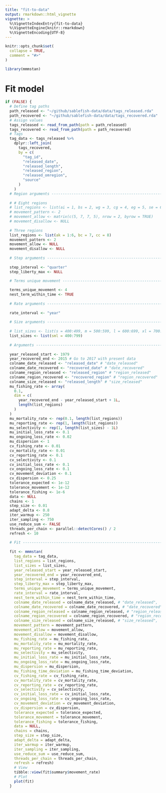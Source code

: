 ```yaml
---
title: "fit-to-data"
output: rmarkdown::html_vignette
vignette: >
  %\VignetteIndexEntry{fit-to-data}
  %\VignetteEngine{knitr::rmarkdown}
  %\VignetteEncoding{UTF-8}
---
```


```r
knitr::opts_chunk$set(
  collapse = TRUE,
  comment = "#>"
)
```

```r
library(mmmstan)
```

# Fit model
```r

if (FALSE) {
  # Define tag paths
  path_released <- "~/github/sablefish-data/data/tags_released.rda"
  path_recovered <- "~/github/sablefish-data/data/tags_recovered.rda"
  # Assign values
  tags_released <- read_from_path(path = path_released)
  tags_recovered <- read_from_path(path = path_recovered)
  # Tags
  tag_data <- tags_released %>%
    dplyr::left_join(
      tags_recovered,
      by = c(
        "tag_id", 
        "released_date", 
        "released_length", 
        "released_region", 
        "released_omregion", 
        "source"
      )
    )
  # Region arguments -----------------------------------------------------------
  
  # # Eight regions
  # list_regions <- list(ai = 1, bs = 2, wg = 3, cg = 4, eg = 5, se = 6, bc = 7, cc = 8)
  # movement_pattern <- 2
  # movement_allow <- matrix(c(5, 7, 7, 5), nrow = 2, byrow = TRUE)
  # movement_disallow <- NULL
  
  # Three regions
  list_regions <- list(ak = 1:6, bc = 7, cc = 8)
  movement_pattern <- 2
  movement_allow <- NULL
  movement_disallow <- NULL
  
  # Step arguments -------------------------------------------------------------
  
  step_interval <- "quarter"
  step_liberty_max <- NULL

  # Terms unique movement ------------------------------------------------------
  
  terms_unique_movement <- 4
  nest_term_within_time <- TRUE
  
  # Rate arguments -------------------------------------------------------------
  
  rate_interval <- "year"
  
  # Size arguments -------------------------------------------------------------
  
  # list_sizes <- list(s = 400:499, m = 500:599, l = 600:699, xl = 700:799)
  list_sizes <- list(sml = 400:799)
  
  # Arguments ------------------------------------------------------------------
  
  year_released_start <- 1979
  year_recovered_end <- 2015 # Go to 2017 with present data
  colname_date_released <- "released_date" # "date_released"
  colname_date_recovered <- "recovered_date" # "date_recovered"
  colname_region_released <- "released_region" # "region_released"
  colname_region_recovered <- "recovered_region" # "region_recovered"
  colname_size_released <- "released_length" # "size_released"
  mu_fishing_rate <- array(
    0.1, 
    dim = c(
      year_recovered_end - year_released_start + 1L,
      length(list_regions)
    ) 
  )
  mu_mortality_rate <- rep(0.1, length(list_regions))
  mu_reporting_rate <- rep(1, length(list_regions))
  mu_selectivity <- rep(1, length(list_sizes) - 1L)
  mu_initial_loss_rate <- 0.1
  mu_ongoing_loss_rate <- 0.02
  mu_dispersion <- 1
  cv_fishing_rate <- 0.01
  cv_mortality_rate <- 0.01
  cv_reporting_rate <- 0.1
  cv_selectivity <- 0.1
  cv_initial_loss_rate <- 0.1
  cv_ongoing_loss_rate <- 0.1
  cv_movement_deviation <- 0.1
  cv_dispersion <- 0.25
  tolerance_expected <- 1e-12
  tolerance_movement <- 1e-12
  tolerance_fishing <- 1e-6
  data <- NULL
  chains <- 1
  step_size <- 0.01
  adapt_delta <- 0.8
  iter_warmup <- 250
  iter_sampling <- 750
  use_reduce_sum <- FALSE
  threads_per_chain <- parallel::detectCores() / 2
  refresh <- 10
  
  # Fit ------------------------------------------------------------------------
  
  fit <- mmmstan(
    tag_data = tag_data,
    list_regions = list_regions,
    list_sizes = list_sizes,
    year_released_start = year_released_start,
    year_recovered_end = year_recovered_end,
    step_interval = step_interval,
    step_liberty_max = step_liberty_max,
    terms_unique_movement = terms_unique_movement,
    rate_interval = rate_interval,
    nest_term_within_time = nest_term_within_time,
    colname_date_released = colname_date_released, # "date_released",
    colname_date_recovered = colname_date_recovered, # "date_recovered",
    colname_region_released = colname_region_released, # "region_released",
    colname_region_recovered = colname_region_recovered, # "region_recovered",
    colname_size_released = colname_size_released, # "size_released",
    movement_pattern = movement_pattern,
    movement_allow = movement_allow,
    movement_disallow = movement_disallow,
    mu_fishing_rate = mu_fishing_rate,
    mu_mortality_rate = mu_mortality_rate,
    mu_reporting_rate = mu_reporting_rate,
    mu_selectivity = mu_selectivity,
    mu_initial_loss_rate = mu_initial_loss_rate,
    mu_ongoing_loss_rate = mu_ongoing_loss_rate,
    mu_dispersion = mu_dispersion,
    mu_fishing_time_deviation = mu_fishing_time_deviation,
    cv_fishing_rate = cv_fishing_rate,
    cv_mortality_rate = cv_mortality_rate,
    cv_reporting_rate = cv_reporting_rate,
    cv_selectivity = cv_selectivity,
    cv_initial_loss_rate = cv_initial_loss_rate,
    cv_ongoing_loss_rate = cv_ongoing_loss_rate,
    cv_movement_deviation = cv_movement_deviation,
    cv_dispersion = cv_dispersion,
    tolerance_expected = tolerance_expected,
    tolerance_movement = tolerance_movement,
    tolerance_fishing = tolerance_fishing,
    data = NULL,
    chains = chains,
    step_size = step_size,
    adapt_delta = adapt_delta,
    iter_warmup = iter_warmup,
    iter_sampling = iter_sampling,
    use_reduce_sum = use_reduce_sum,
    threads_per_chain = threads_per_chain,
    refresh = refresh)
    # View
    tibble::view(fit$summary$movement_rate)
    # Plot
    plot(fit)
  }

```
